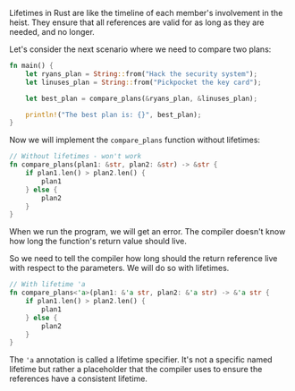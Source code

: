 Lifetimes in Rust are like the timeline of each member's involvement in the heist. They ensure that all references are valid for as long as they are needed, and no longer.

Let's consider the next scenario where we need to compare two plans:

```rust
fn main() {
    let ryans_plan = String::from("Hack the security system");
    let linuses_plan = String::from("Pickpocket the key card");

    let best_plan = compare_plans(&ryans_plan, &linuses_plan);

    println!("The best plan is: {}", best_plan);
}
```

Now we will implement the `compare_plans` function without lifetimes:

```rust
// Without lifetimes - won't work
fn compare_plans(plan1: &str, plan2: &str) -> &str {
    if plan1.len() > plan2.len() {
        plan1
    } else {
        plan2
    }
}
```

When we run the program, we will get an error. The compiler doesn't know how long the function's return value should live.

So we need to tell the compiler how long should the return reference live with respect to the parameters. We will do so with lifetimes.

```rust
// With lifetime 'a
fn compare_plans<'a>(plan1: &'a str, plan2: &'a str) -> &'a str {
    if plan1.len() > plan2.len() {
        plan1
    } else {
        plan2
    }
}
```

The `'a` annotation is called a lifetime specifier. It's not a specific named lifetime but rather a placeholder that the compiler uses to ensure the references have a consistent lifetime.